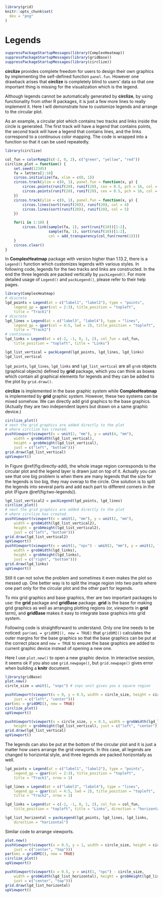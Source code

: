 ```r
library(grid)
knitr::opts_chunk$set(
  dev = "png"
)
```

# Legends {#legends}

```r
suppressPackageStartupMessages(library(ComplexHeatmap))
suppressPackageStartupMessages(library(gridBase))
suppressPackageStartupMessages(library(circlize))
```

**circlize** provides complete freedom for users to design their own graphics
by implementing the self-defined function `panel.fun`. However one drawback
arises that **circlize** is completely blind to users' data so that one
important thing is missing for the visualization which is the legend.

Although legends cannot be automatically generated by **circlize**, by using
functionality from other R packages, it is just a few more lines to really
implement it. Here I will demonstrate how to customize legends and arrange to
the circular plot.

As an example, a circular plot which contains two tracks and links inside the
circle is generated. The first track will have a legend that contains points,
the second track will have a legend that contains lines, and the links
correspond to a continuous color mapping. The code is wrapped into a function
so that it can be used repeatedly.

```r
library(circlize)

col_fun = colorRamp2(c(-2, 0, 2), c("green", "yellow", "red"))
circlize_plot = function() {
    set.seed(12345)
    fa = letters[1:10]
    circos.initialize(fa, xlim = c(0, 1))
    circos.track(ylim = c(0, 1), panel.fun = function(x, y) {
        circos.points(runif(20), runif(20), cex = 0.5, pch = 16, col = 2)
        circos.points(runif(20), runif(20), cex = 0.5, pch = 16, col = 3)
    })
    circos.track(ylim = c(0, 1), panel.fun = function(x, y) {
        circos.lines(sort(runif(20)), runif(20), col = 4)
        circos.lines(sort(runif(20)), runif(20), col = 5)
    })

    for(i in 1:10) {
        circos.link(sample(fa, 1), sort(runif(10))[1:2], 
                    sample(fa, 1), sort(runif(10))[1:2],
                    col = add_transparency(col_fun(rnorm(1))))
    }
    circos.clear()
}
```

In **ComplexHeatmap** package with version higher than 1.13.2, there is a
`Legend()` function which customizes legends with various styles. In following
code, legends for the two tracks and links are constructed. In the end the
three legends are packed vertically by `packLegend()`. For more detailed usage
of `Legend()` and `packLegend()`, please refer to their help pages.

```r
library(ComplexHeatmap)
# discrete
lgd_points = Legend(at = c("label1", "label2"), type = "points", 
    legend_gp = gpar(col = 2:3), title_position = "topleft", 
    title = "Track1")
# discrete
lgd_lines = Legend(at = c("label3", "label4"), type = "lines", 
    legend_gp = gpar(col = 4:5, lwd = 2), title_position = "topleft", 
    title = "Track2")
# continuous
lgd_links = Legend(at = c(-2, -1, 0, 1, 2), col_fun = col_fun, 
    title_position = "topleft", title = "Links")

lgd_list_vertical = packLegend(lgd_points, lgd_lines, lgd_links)
lgd_list_vertical
```

`lgd_points`, `lgd_lines`, `lgd_links` and `lgd_list_vertical` are all `grob`
objects (graphical objects) defined by **grid** package, which you can think
as boxes which contain all graphical elements for legends and they can be
added to the plot by `grid.draw()`.

**circlize** is implemented in the base graphic system while
**ComplexHeatmap** is implemented by **grid** graphic system. However, these
two systems can be mixed somehow. We can directly add grid graphics to the base
graphics. (Actually they are two independent layers but drawn on a same
graphic device.)

```r
circlize_plot()
# next the grid graphics are added directly to the plot
# where circlize has created.
pushViewport(viewport(x = unit(2, "mm"), y = unit(4, "mm"), 
    width = grobWidth(lgd_list_vertical), 
    height = grobHeight(lgd_list_vertical), 
    just = c("left", "bottom")))
grid.draw(lgd_list_vertical)
upViewport()
```

In Figure \@ref(fig:directly-add), the whole image region corresponds to the
circular plot and the legend layer is drawn just on top of it. Actually you
can see that one big problem is when there are many legends that the size for
the legends is too big, they may overap to the circle. One solution is to
split the legends into several parts and add each part to different corners in
the plot (Figure \@ref(fig:two-legends)).

```r
lgd_list_vertical2 = packLegend(lgd_points, lgd_lines)
circlize_plot()
# next the grid graphics are added directly to the plot
# where circlize has created.
pushViewport(viewport(x = unit(2, "mm"), y = unit(2, "mm"), 
    width = grobWidth(lgd_list_vertical2), 
    height = grobHeight(lgd_list_vertical2), 
    just = c("left", "bottom")))
grid.draw(lgd_list_vertical2)
upViewport()
pushViewport(viewport(x = unit(1, "npc") - unit(2, "mm"), y = unit(2, "mm"), 
    width = grobWidth(lgd_links), 
    height = grobHeight(lgd_links), 
    just = c("right", "bottom")))
grid.draw(lgd_links)
upViewport()
```

Still it can not solve the problem and sometimes it even makes the plot so
messed up. One better way is to split the image region into two parts where
one part only for the circular plot and the other part for legends.

To mix grid graphics and base graphics, ther are two important packages to
use: the **grid** package and **gridBase** package. **grid** is the base for
making grid graphics as well as arranging plotting regions (or, _viewports_ in
**grid** term), and **gridBase** makes it easy to integrate base graphics into
grid system.

Following code is straightforward to understand. Only one line needs to be
noticed: `par(omi = gridOMI(), new = TRUE)` that `gridOMI()` calculates the
outer margins for the base graphics so that the base graphics can be put at
the correct place and `new = TRUE` to ensure the base graphics are added to
current graphic device instead of opening a new one.

Here I use `plot.new()` to open a new graphic device. In interactive session,
it seems ok if you also use `grid.newpage()`, but `grid.newpage()` gives error
when building a **knitr** document.

```r
library(gridBase)
plot.new()
circle_size = unit(1, "snpc") # snpc unit gives you a square region

pushViewport(viewport(x = 0, y = 0.5, width = circle_size, height = circle_size,
    just = c("left", "center")))
par(omi = gridOMI(), new = TRUE)
circlize_plot()
upViewport()

pushViewport(viewport(x = circle_size, y = 0.5, width = grobWidth(lgd_list_vertical), 
    height = grobHeight(lgd_list_vertical), just = c("left", "center")))
grid.draw(lgd_list_vertical)
upViewport()
```

The legends can also be put at the bottom of the circular plot and it is just
a matter how users arrange the grid viewports. In this case, all legends are
changed to horizontal style, and three legends are packed horizontally as
well.

```r
lgd_points = Legend(at = c("label1", "label2"), type = "points", 
    legend_gp = gpar(col = 2:3), title_position = "topleft", 
    title = "Track1", nrow = 1)

lgd_lines = Legend(at = c("label3", "label4"), type = "lines", 
    legend_gp = gpar(col = 4:5, lwd = 2), title_position = "topleft", 
    title = "Track2", nrow = 1)

lgd_links = Legend(at = c(-2, -1, 0, 1, 2), col_fun = col_fun, 
    title_position = "topleft", title = "Links", direction = "horizontal")

lgd_list_horizontal = packLegend(lgd_points, lgd_lines, lgd_links, 
    direction = "horizontal")
```

Similar code to arrange viewports.

```r
plot.new()
pushViewport(viewport(x = 0.5, y = 1, width = circle_size, height = circle_size,
    just = c("center", "top")))
par(omi = gridOMI(), new = TRUE)
circlize_plot()
upViewport()

pushViewport(viewport(x = 0.5, y = unit(1, "npc") - circle_size, 
    width = grobWidth(lgd_list_horizontal), height = grobHeight(lgd_list_horizontal), 
    just = c("center", "top")))
grid.draw(lgd_list_horizontal)
upViewport()
```


